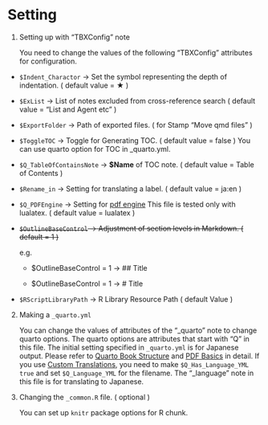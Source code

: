 

# Setting {#sec-setting }



1. Setting up with "TBXConfig" note

    You need to change the values of the following "TBXConfig" attributes for configuration.


* `$Indent_Charactor` → Set the symbol representing the depth of indentation. ( default value = ★ )



* `$ExList` → List of notes excluded from cross-reference search ( default value = "List and Agent etc" )



* `$ExportFolder` → Path of exported files. ( for Stamp "Move qmd files" )



* `$ToggleTOC` → Toggle for Generating TOC. ( default value = false ) You can use quarto option for TOC in _quarto.yml. 



* `$Q_TableOfContainsNote` → **$Name** of TOC note. ( default value = Table of Contents )



* `$Rename_in` → Setting for translating a label. ( default value = ja:en )



* `$Q_PDFEngine` → Setting for [pdf engine](https://quarto.org/docs/output-formats/pdf-engine.html) This file is tested only with lualatex. ( default value = lualatex )



* ~~`$OutlineBaseControl` → Adjustment of section levels in Markdown. ( default = 1 )~~

     e.g. 


    * $OutlineBaseControl = 1 → \#\# Title

    


    * $OutlineBaseControl = 1 → \# Title 



* `$RScriptLibraryPath` → R Library Resource Path ( default Value )

    


2. Making a `_quarto.yml`

    You can change the values of attributes of the "_quarto" note to change quarto options. The quarto options are attributes that start with "Q" in this file. The initial setting specified in `_quarto.yml` is for Japanese output. Please refer to [Quarto Book Structure](https://quarto.org/docs/books/book-structure.html) and [PDF Basics](https://quarto.org/docs/output-formats/pdf-basics.html) in detail.
    If you use [Custom Translations](https://quarto.org/docs/authoring/language.html#custom-translations), you need to make `$Q_Has_Language_YML` `true` and set `$Q_Language_YML` for the filename.
The "_language" note in this file is for translating to Japanese.


3. Changing the `_common.R` file. ( optional )

    You can set up `knitr` package options for R chunk.  
    





